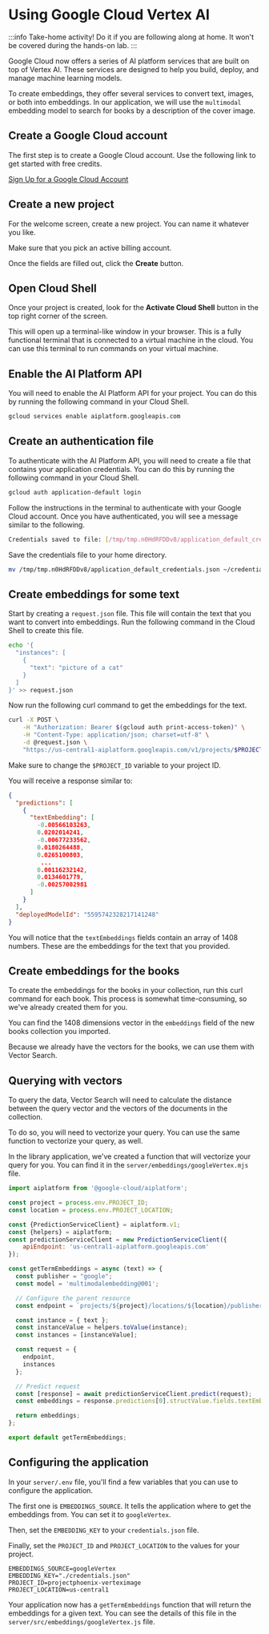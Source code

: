 

# Using Google Cloud Vertex AI

:::info
Take-home activity! Do it if you are following along at home. It won't be covered during the hands-on lab.
:::

Google Cloud now offers a series of AI platform services that are built on top of Vertex AI. These services are designed to help you build, deploy, and manage machine learning models.

To create embeddings, they offer several services to convert text, images, or both into embeddings. In our application, we will use the `multimodal` embedding model to search for books by a description of the cover image.

## Create a Google Cloud account

The first step is to create a Google Cloud account. Use the following link to get started with free credits.

[Sign Up for a Google Cloud Account](https://cloud.google.com/free)

## Create a new project

For the welcome screen, create a new project. You can name it whatever you like.

Make sure that you pick an active billing account.

<Screenshot src="/img/screenshots/7-vector-search/5-create-vectors/4-google-vertex/1-create-project.png" url="https://cloud.google.com" />

Once the fields are filled out, click the **Create** button.

## Open Cloud Shell

Once your project is created, look for the **Activate Cloud Shell** button in the top right corner of the screen.

<Screenshot src="/img/screenshots/7-vector-search/5-create-vectors/4-google-vertex/2-activate-cloud-shell.png" url="https://cloud.google.com" />

This will open up a terminal-like window in your browser. This is a fully functional terminal that is connected to a virtual machine in the cloud. You can use this terminal to run commands on your virtual machine.

## Enable the AI Platform API

You will need to enable the AI Platform API for your project. You can do this by running the following command in your Cloud Shell.

```bash
gcloud services enable aiplatform.googleapis.com
```

## Create an authentication file

To authenticate with the AI Platform API, you will need to create a file that contains your application credentials. You can do this by running the following command in your Cloud Shell.

```bash
gcloud auth application-default login
```

Follow the instructions in the terminal to authenticate with your Google Cloud account. Once you have authenticated, you will see a message similar to the following.

```bash
Credentials saved to file: [/tmp/tmp.n0HdRFDDv8/application_default_credentials.json]
```

Save the credentials file to your home directory.

```bash
mv /tmp/tmp.n0HdRFDDv8/application_default_credentials.json ~/credentials.json
```

## Create embeddings for some text

Start by creating a `request.json` file. This file will contain the text that you want to convert into embeddings. Run the following command in the Cloud Shell to create this file.

```bash
echo '{
  "instances": [
    {
      "text": "picture of a cat"
    }
  ]
}' >> request.json
```

Now run the following curl command to get the embeddings for the text.

```bash
curl -X POST \
    -H "Authorization: Bearer $(gcloud auth print-access-token)" \
    -H "Content-Type: application/json; charset=utf-8" \
    -d @request.json \
    "https://us-central1-aiplatform.googleapis.com/v1/projects/$PROJECT_ID/locations/us-central1/publishers/google/models/multimodalembedding@001:predict"
```

Make sure to change the `$PROJECT_ID` variable to your project ID.

You will receive a response similar to:

```json
{
  "predictions": [
    {
      "textEmbedding": [
        -0.00566103263,
        0.0202014241,
        -0.00677233562,
        0.0180264488,
        0.0265100803,
         ...
        0.00116232142,
        0.0134601779,
        -0.00257002981
      ]
    }
  ],
  "deployedModelId": "5595742328217141248"
}
```

You will notice that the `textEmbeddings` fields contain an array of 1408 numbers. These are the embeddings for the text that you provided.

## Create embeddings for the books

To create the embeddings for the books in your collection, run this curl command for each book. This process is somewhat time-consuming, so we've already created them for you.

You can find the 1408 dimensions vector in the `embeddings` field of the new books collection you imported.

Because we already have the vectors for the books, we can use them with Vector Search.

## Querying with vectors

To query the data, Vector Search will need to calculate the distance between the query vector and the vectors of the documents in the collection.

To do so, you will need to vectorize your query. You can use the same function to vectorize your query, as well.

In the library application, we've created a function that will vectorize your query for you. You can find it in the `server/embeddings/googleVertex.mjs` file.

```js
import aiplatform from '@google-cloud/aiplatform';

const project = process.env.PROJECT_ID;
const location = process.env.PROJECT_LOCATION;

const {PredictionServiceClient} = aiplatform.v1;
const {helpers} = aiplatform;
const predictionServiceClient = new PredictionServiceClient({
    apiEndpoint: 'us-central1-aiplatform.googleapis.com'
});

const getTermEmbeddings = async (text) => {
  const publisher = "google";
  const model = 'multimodalembedding@001';

  // Configure the parent resource
  const endpoint = `projects/${project}/locations/${location}/publishers/${publisher}/models/${model}`;

  const instance = { text };
  const instanceValue = helpers.toValue(instance);
  const instances = [instanceValue];

  const request = {
    endpoint,
    instances
  };

  // Predict request
  const [response] = await predictionServiceClient.predict(request);
  const embeddings = response.predictions[0].structValue.fields.textEmbedding.listValue.values.map(e => e.numberValue);

  return embeddings;
};

export default getTermEmbeddings;
```

## Configuring the application

In your `server/.env` file, you'll find a few variables that you can use to configure the application.

The first one is `EMBEDDINGS_SOURCE`. It tells the application where to get the embeddings from. You can set it to `googleVertex`.

Then, set the `EMBEDDING_KEY` to your `credentials.json` file.

Finally, set the `PROJECT_ID` and `PROJECT_LOCATION` to the values for your project.

```
EMBEDDINGS_SOURCE=googleVertex
EMBEDDING_KEY="./credentials.json"
PROJECT_ID=projectphoenix-verteximage
PROJECT_LOCATION=us-central1
```

Your application now has a `getTermEmbeddings` function that will return the embeddings for a given text. You can see the details of this file in the `server/src/embeddings/googleVertex.js` file.
